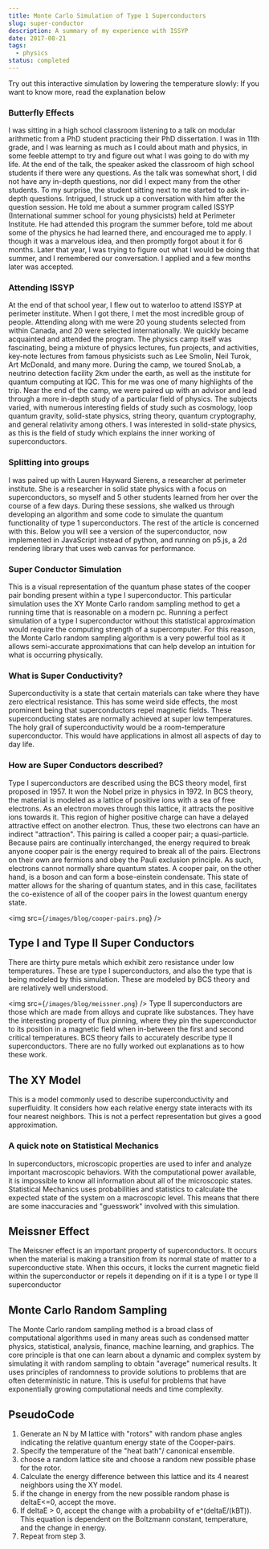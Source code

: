 ```yaml
---
title: Monte Carlo Simulation of Type 1 Superconductors
slug: super-conductor
description: A summary of my experience with ISSYP
date: 2017-08-21
tags:
  - physics
status: completed
---
```

Try out this interactive simulation by lowering the temperature slowly:
<SuperConductor/>
If you want to know more, read the explanation below
### Butterfly Effects
I was sitting in a high school classroom listening to a talk on modular arithmetic from a PhD student practicing their PhD dissertation. I was in 11th grade, and I was learning as much as I could about math and physics, in some feeble attempt to try and figure out what I was going to do with my life.
At the end of the talk, the speaker asked the classroom of high school students if there were any questions. As the talk was somewhat short, I did not have any in-depth questions, nor did I expect many from the other students. To my surprise, the student sitting next to me started to ask in-depth questions. Intrigued, I struck up a conversation with him after the question session. He told me about a summer program called ISSYP (International summer school for young physicists) held at Perimeter Institute. He had attended this program the summer before, told me about some of the physics he had learned there, and encouraged me to apply.
I though it was a marvelous idea, and then promptly forgot about it for 6 months. Later that year, I was trying to figure out what I would be doing that summer, and I remembered our conversation. I applied and a few months later was accepted. 
### Attending ISSYP
At the end of that school year, I flew out to waterloo to attend ISSYP at perimeter institute. When I got there, I met the most incredible group of people. Attending along with me were 20 young students selected from within Canada, and 20 were selected internationally. We quickly became acquainted and attended the program. The physics camp itself was fascinating, being a mixture of physics lectures, fun projects, and activities, key-note lectures from famous physicists such as Lee Smolin, Neil Turok, Art McDonald, and many more. During the camp, we toured SnoLab, a neutrino detection facility 2km under the earth, as well as the institute for quantum computing at IQC. This for me was one of many highlights of the trip. Near the end of the camp, we were paired up with an advisor and lead through a more in-depth study of a particular field of physics. The subjects varied, with numerous interesting fields of study such as cosmology, loop quantum gravity, solid-state physics, string theory, quantum cryptography, and general relativity among others. I was interested in solid-state physics, as this is the field of study which explains the inner working of superconductors. 
### Splitting into groups
I was paired up with Lauren Hayward Sierens, a researcher at perimeter institute. She is a researcher in solid state physics with a focus on superconductors, so myself and 5 other students learned from her over the course of a few days. During these sessions, she walked us through developing an algorithm and some code to simulate the quantum functionality of type 1 superconductors. The rest of the article is concerned with this. Below you will see a version of the superconductor, now implemented in JavaScript instead of python, and running on p5.js, a 2d rendering library that uses web canvas for performance.
### Super Conductor Simulation
This is a visual representation of the quantum phase states of the cooper pair bonding present within a type I superconductor. This particular simulation uses the XY Monte Carlo random sampling method to get a running time that is reasonable on a modern pc. Running a perfect simulation of a type I superconductor without this statistical approximation would require the computing strength of a supercomputer. For this reason, the Monte Carlo random sampling algorithm is a very powerful tool as it allows semi-accurate approximations that can help develop an intuition for what is occurring physically.
### What is Super Conductivity?
Superconductivity is a state that certain materials can take where they have zero electrical  resistance. This has some weird side effects, the most prominent being that superconductors repel magnetic fields. These superconducting states are normally achieved at super low temperatures.
The holy grail of superconductivity would be a room-temperature superconductor. This would have applications in almost all aspects of day to day life.
### How are Super Conductors described?
Type I superconductors are described using the BCS theory model, first proposed in 1957. It won the Nobel prize in physics in 1972. In BCS theory, the material is modeled as a lattice of positive ions with a sea of free electrons. As an electron moves through this lattice, it attracts the positive ions towards it. This region of higher positive charge can have a delayed attractive effect on another electron. Thus, these two electrons can have an indirect "attraction". This pairing is called a
cooper pair; a quasi-particle. Because pairs are continually interchanged, the energy required to break anyone cooper pair is the energy required to break all of the pairs. Electrons on their own are fermions and obey the Pauli exclusion principle. As such, electrons cannot normally share quantum states. A cooper pair, on the other hand, is a boson and can form a bose-einstein condensate. This state of matter allows for the sharing of quantum states, and in this case, facilitates the co-existence of all of the cooper pairs in the lowest quantum energy state.

<img src={`/images/blog/cooper-pairs.png`} />
## **Type I and Type II Super Conductors**
There are thirty pure metals which exhibit zero resistance under low temperatures. These are type I superconductors, and also the type that is being modeled by this simulation. These are modeled by BCS theory and are relatively well understood.

<img src={`/images/blog/meissner.png`} />
Type II superconductors are those which are made from alloys and cuprate like substances. They have the interesting property of flux pinning, where they pin the superconductor to its position in a magnetic field when in-between the first and second critical temperatures. BCS theory fails to accurately describe type II superconductors. There are no fully worked out explanations as to how these work.

## **The XY Model**
This is a model commonly used to describe superconductivity and superfluidity. It considers how each relative energy state interacts with its four nearest neighbors. This is not a perfect representation but gives a good approximation.
### **A quick note on Statistical Mechanics**
In superconductors, microscopic properties are used to infer and analyze important macroscopic behaviors. With the computational power available, it is impossible to know all information about all of the microscopic states. Statistical Mechanics uses probabilities and statistics to calculate the expected state of the system on a macroscopic level. This means that there are some inaccuracies and "guesswork" involved with this simulation.
## **Meissner Effect**
The Meissner effect is an important property of superconductors. It occurs when the material is making a transition from its normal state of matter to a superconductive state. When this occurs, it locks the current magnetic field within the superconductor or repels it depending on if it is a type I or type II superconductor
## **Monte Carlo Random Sampling**
The Monte Carlo random sampling method is a broad class of computational algorithms used in many areas such as condensed matter physics, statistical, analysis, finance, machine learning, and graphics. The core principle is that one can learn about a dynamic and complex system by simulating it with random sampling to obtain "average" numerical results. It uses principles of randomness to provide solutions to problems that are often deterministic in nature. This is useful for problems that have exponentially growing computational needs and time complexity.
## **PseudoCode**
1. Generate an N by M lattice with "rotors" with random phase angles indicating the relative quantum energy state of the Cooper-pairs.
2. Specify the temperature of the "heat bath"/ canonical ensemble.
3. choose a random lattice site and choose a random new possible phase for the rotor.
4. Calculate the energy difference between this lattice and its 4 nearest neighbors using the XY model.
5. if the change in energy from the new possible random phase is deltaE\<=0, accept the move.
6. If deltaE > 0, accept the change with a probability of e^(deltaE/(kBT)). This equation is dependent on the Boltzmann constant, temperature, and the change in energy.
7. Repeat from step 3.
